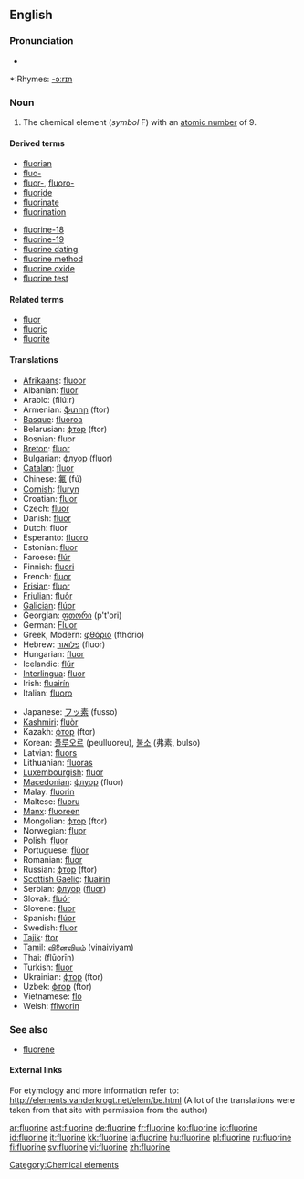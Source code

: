 ==English==
{{elements|F|oxygen|O|neon|Ne}}

===Pronunciation===
*{{audio|en-us-fluorine.ogg|Audio (US)}}

*:Rhymes: [[Rhymes:English:-ɔːrɪn|-ɔːrɪn]]

===Noun===
{{en-noun|-}}
{{wikipedia}}

# The chemical element (''symbol'' F) with an [[atomic number]] of 9.

====Derived terms====
{{top2}}
*[[fluorian]]
*[[fluo-]]
*[[fluor-]], [[fluoro-]]
*[[fluoride]]
*[[fluorinate]]
*[[fluorination]]
{{mid2}}
*[[fluorine-18]]
*[[fluorine-19]]
*[[fluorine dating]]
*[[fluorine method]]
*[[fluorine oxide]]
*[[fluorine test]]
{{bottom2}}

====Related terms====
*[[fluor]]
*[[fluoric]]
*[[fluorite]]

====Translations====
{{trans-top|chemical element}}
* [[Afrikaans]]: [[fluoor]]
* Albanian: [[fluor]]
* Arabic: {{ARchar|[[فلور]]}} (filú:r) {{m}}
* Armenian: [[ֆտոր]] (ftor)
* [[Basque]]: [[fluoroa]]
* Belarusian: [[фтор]] (ftor) {{m}}
* Bosnian: fluor
* [[Breton]]: [[fluor]] {{m}}
* Bulgarian: [[флуор]] (fluor) {{m}}
* [[Catalan]]: [[fluor]]
* Chinese: [[氟]] (fú)
* [[Cornish]]: [[fluryn]]
* Croatian: [[fluor]]
* Czech: [[fluor]] {{m}}
* Danish: [[fluor]]
* Dutch: fluor {{n}}
* Esperanto: [[fluoro]]
* Estonian: [[fluor]]
* Faroese: [[flúr]]
* Finnish: [[fluori]]
* French: [[fluor]] {{m}}
* [[Frisian]]: [[fluor]]
* [[Friulian]]: [[fluôr]]
* [[Galician]]: [[flúor]]
* Georgian: [[ფთორი]] (p't'ori)
* German: [[Fluor]] {{n}}
* Greek, Modern: [[φθόριο]] (fthório) {{n}}
* Hebrew: [[פלואור]] (fluor)
* Hungarian: [[fluor]]
* Icelandic: [[flúr]]
* [[Interlingua]]: [[fluor]]
* Irish: [[fluairín]]
* Italian: [[fluoro]] {{m}}
{{trans-mid}}
* Japanese: [[フッ素]] (fusso)
* [[Kashmiri]]: [[fluòr]]
* Kazakh: [[фтор]] (ftor)
* Korean: [[플루오르]] (peulluoreu), [[불소]] (弗素, bulso)
* Latvian: [[fluors]]
* Lithuanian: [[fluoras]]
* [[Luxembourgish]]: [[fluor]]
* [[Macedonian]]: [[флуор]] (fluor)
* Malay: [[fluorin]]
* Maltese: [[fluoru]]
* [[Manx]]: [[fluoreen]]
* Mongolian: [[фтор]] (ftor)
* Norwegian: [[fluor]]
* Polish: [[fluor]] {{m}}
* Portuguese: [[flúor]] {{m}}
* Romanian: [[fluor]] {{n}}
* Russian: [[фтор]] (ftor) {{m}}
* [[Scottish Gaelic]]: [[fluairin]]
* Serbian: [[флуор]] ([[fluor]])
* Slovak: [[fluór]] {{m}}
* Slovene: [[fluor]]
* Spanish: [[flúor]] {{m}}
* Swedish: [[fluor]]
* [[Tajik]]: [[ftor]]
* [[Tamil]]: [[வினைவியம்]] (vinaiviyam)
* Thai: {{THchar|[[ฟลูออรีน]]}} (flūorīn)
* Turkish: [[fluor]]
* Ukrainian: [[фтор]] (ftor) {{m}}
* Uzbek: [[фтор]] (ftor)
* Vietnamese: [[flo]]
* Welsh: [[fflworin]]
{{trans-bottom}}

===See also===
*[[fluorene]]

====External links====
{{rfc-level|External links at L4+ not in L3 POS section}}
For etymology and more information refer to:
http://elements.vanderkrogt.net/elem/be.html
(A lot of the translations were taken from that site with permission from the author)

[[Category:Chemical elements]]

[[ar:fluorine]]
[[ast:fluorine]]
[[de:fluorine]]
[[fr:fluorine]]
[[ko:fluorine]]
[[io:fluorine]]
[[id:fluorine]]
[[it:fluorine]]
[[kk:fluorine]]
[[la:fluorine]]
[[hu:fluorine]]
[[pl:fluorine]]
[[ru:fluorine]]
[[fi:fluorine]]
[[sv:fluorine]]
[[vi:fluorine]]
[[zh:fluorine]]